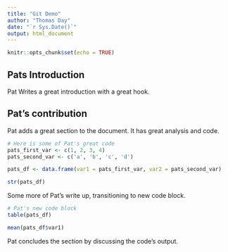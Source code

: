 ```yaml
---
title: "Git Demo"
author: "Thomas Day"
date: "`r Sys.Date()`"
output: html_document
---
```


```r
knitr::opts_chunk$set(echo = TRUE)
```

## Pats Introduction

Pat Writes a great introduction with a great hook.

## Pat's contribution

Pat adds a great section to the document. It has great analysis and code.

```r
# Here is some of Pat's great code
pats_first_var <- c(1, 2, 3, 4)
pats_second_var <- c('a', 'b', 'c', 'd')

pats_df <- data.frame(var1 = pats_first_var, var2 = pats_second_var)

str(pats_df)
```

Some more of Pat's write up, transitioning to new code block.

```r
# Pat's new code block
table(pats_df)

mean(pats_df$var1)
```

Pat concludes the section by discussing the code's output.

